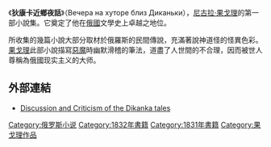 《'''狄康卡近鄉夜話'''》（Вечера на хуторе близ Диканьки），[[尼古拉·果戈理|尼古拉·果戈理]]的第一部小說集。它奠定了他在[[俄國|俄國]]文學史上卓越之地位。

所收集的幾篇小說大部分取材於俄羅斯的民間傳說，充滿著說神道怪的怪異色彩。[[果戈理|果戈理]]此部小說描寫[[惡魔|惡魔]]時幽默滑稽的筆法，道盡了人世間的不合理，因而被世人尊稱為俄國现实主义的大师。

== 外部連結 ==
*[https://web.archive.org/web/20060615125932/http://samizdat.com/gogol3.html Discussion and Criticism of the Dikanka tales]
{{wikisourcelang|ru|Вечера на хуторе близ Диканьки}}

{{Authority control}}
{{文學小作品}}
{{果戈理作品}}
[[Category:俄罗斯小说|Category:俄罗斯小说]]
[[Category:1832年書籍|Category:1832年書籍]]
[[Category:1831年書籍|Category:1831年書籍]]
[[Category:果戈理作品|Category:果戈理作品]]